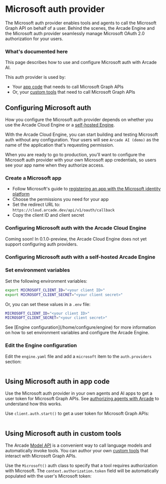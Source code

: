 # Microsoft auth provider

The Microsoft auth provider enables tools and agents to call the Microsoft Graph API on behalf of a user. Behind the scenes, the Arcade Engine and the Microsoft auth provider seamlessly manage Microsoft OAuth 2.0 authorization for your users.

### What's documented here

This page describes how to use and configure Microsoft auth with Arcade AI.

This auth provider is used by:

- Your [app code](#using-microsoft-auth-in-app-code) that needs to call Microsoft Graph APIs
- Or, your [custom tools](#using-microsoft-auth-in-custom-tools) that need to call Microsoft Graph APIs

## Configuring Microsoft auth

How you configure the Microsoft auth provider depends on whether you use the Arcade Cloud Engine or a [self-hosted Engine](/home/install/overview).

With the Arcade Cloud Engine, you can start building and testing Microsoft auth without any configuration. Your users will see `Arcade AI (demo)` as the name of the application that's requesting permission.

When you are ready to go to production, you'll want to configure the Microsoft auth provider with your own Microsoft app credentials, so users see your app name when they authorize access.

### Create a Microsoft app

- Follow Microsoft's guide to [registering an app with the Microsoft identity platform](https://learn.microsoft.com/en-us/entra/identity-platform/quickstart-register-app)
- Choose the permissions you need for your app
- Set the redirect URL to: `https://cloud.arcade.dev/api/v1/oauth/callback`
- Copy the client ID and client secret

### Configuring Microsoft auth with the Arcade Cloud Engine

<Warning type="warning" emoji="⚠️">
  Coming soon! In 0.1.0-preview, the Arcade Cloud Engine does not yet support
  configuring auth providers.
</Warning>

### Configuring Microsoft auth with a self-hosted Arcade Engine

<Steps>

### Set environment variables

Set the following environment variables:

```bash
export MICROSOFT_CLIENT_ID="<your client ID>"
export MICROSOFT_CLIENT_SECRET="<your client secret>"
```

Or, you can set these values in a `.env` file:

```bash
MICROSOFT_CLIENT_ID="<your client ID>"
MICROSOFT_CLIENT_SECRET="<your client secret>"
```

<Tip>
  See [Engine configuration](/home/configure/engine) for more information on how
  to set environment variables and configure the Arcade Engine.
</Tip>

### Edit the Engine configuration

Edit the `engine.yaml` file and add a `microsoft` item to the `auth.providers` section:

```yaml file=<rootDir>/examples/code/integrations/microsoft/config_provider.engine.yaml {3-9}

```

</Steps>

## Using Microsoft auth in app code

Use the Microsoft auth provider in your own agents and AI apps to get a user token for Microsoft Graph APIs. See [authorizing agents with Arcade](/home/how-arcade-helps) to understand how this works.

Use `client.auth.start()` to get a user token for Microsoft Graph APIs:

```python file=<rootDir>/examples/code/integrations/microsoft/custom_auth.py {8-12}

```

## Using Microsoft auth in custom tools

The Arcade [Model API](/home/use-tools/call-tools-with-models) is a convenient way to call language models and automatically invoke tools. You can author your own [custom tools](/home/build-tools/create-a-toolkit) that interact with Microsoft Graph APIs.

Use the `Microsoft()` auth class to specify that a tool requires authorization with Microsoft. The `context.authorization.token` field will be automatically populated with the user's Microsoft token:

```python file=<rootDir>/examples/code/integrations/microsoft/custom_tool.py {5-6,9-13,20}

```
